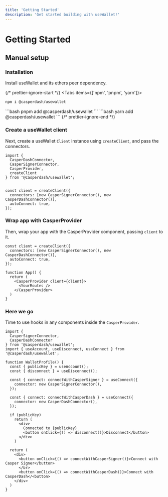 ```yaml
---
title: 'Getting Started'
description: 'Get started building with useWallet!'
---
```



# Getting Started

## Manual setup

### Installation

Install useWallet and its ethers peer dependency.

{/* prettier-ignore-start */}
<Tabs items={['npm', 'pnpm', 'yarn']}>
  <Tab>
```bash
npm i @casperdash/usewallet
```
  </Tab>
  <Tab>
```bash
pnpm add @casperdash/usewallet
```
  </Tab>
  <Tab>
```bash
yarn add @casperdash/usewallet
```
  </Tab>
</Tabs>
{/* prettier-ignore-end */}

### Create a useWallet client

Next, create a useWallet `Client` instance using `createClient`, and pass the connectors.

```tsx {9-13}
import {
  CasperDashConnector,
  CasperSignerConnector,
  CasperProvider,
  createClient
} from '@casperdash/usewallet';


const client = createClient({
  connectors: [new CasperSignerConnector(), new CasperDashConnector()],
  autoConnect: true,
});
```

### Wrap app with CasperProvider

Then, wrap your app with the CasperProvider component, passing `client` to it.

```tsx {8-10}
const client = createClient({
  connectors: [new CasperSignerConnector(), new CasperDashConnector()],
  autoConnect: true,
});

function App() {
  return (
    <CasperProvider client={client}>
      <YourRoutes />
    </CasperProvider>
  )
}
```

### Here we go

Time to use hooks in any components inside the `CasperProvider`.

```tsx {8-17}
import {
  CasperSignerConnector,
  CasperDashConnector
} from '@casperdash/usewallet';
import { useAccount, useDisconnect, useConnect } from '@casperdash/usewallet';

function WalletProfile() {
  const { publicKey } = useAccount();
  const { disconnect } = useDisconnect();

  const { connect: connectWithCasperSigner } = useConnect({
    connector: new CasperSignerConnector(),
  });

  const { connect: connectWithCasperDash } = useConnect({
    connector: new CasperDashConnector(),
  });

  if (publicKey)
    return (
      <div>
        Connected to {publicKey}
        <button onClick={() => disconnect()}>Disconnect</button>
      </div>
    )

  return (
    <div>
      <button onClick={() => connectWithCasperSigner()}>Connect with Casper Signer</button>
      </br>
      <button onClick={() => connectWithCasperDash()}>Connect with CasperDash</<button>
    </div>
  )
}
````
